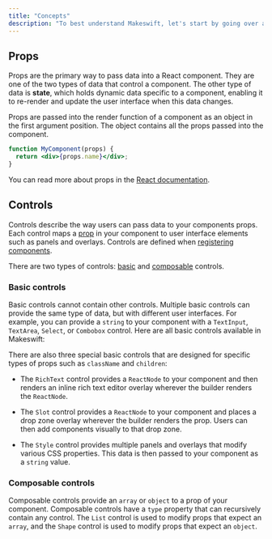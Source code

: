 ```yaml
---
title: "Concepts"
description: "To best understand Makeswift, let's start by going over a few key concepts and common vocabulary"
---
```


## Props

Props are the primary way to pass data into a React component. They are one of the two types of data that control a component. The other type of data is **state**, which holds dynamic data specific to a component, enabling it to re-render and update the user interface when this data changes.

Props are passed into the render function of a component as an object in the first argument position. The object contains all the props passed into the component.

```jsx
function MyComponent(props) {
  return <div>{props.name}</div>;
}
```

You can read more about props in the [React documentation](https://react.dev/learn/passing-props-to-a-component).

## Controls

Controls describe the way users can pass data to your components props. Each control maps a [prop](#props) in your component to user interface elements such as <Tooltip tip="Form elements in the right sidebar of the Makeswift builder">panels</Tooltip> and <Tooltip tip="Interactive elements placed on the Makeswift builder preview">overlays</Tooltip>. Controls are defined when [registering components](/reference/runtime/register-component).

There are two types of controls: [basic](#basic-controls) and [composable](#composable-controls) controls.

### Basic controls

Basic controls cannot contain other controls. Multiple basic controls can provide the same type of data, but with different user interfaces. For example, you can provide a `string` to your component with a `TextInput`, `TextArea`, `Select`, or `Combobox` control. Here are all basic controls available in Makeswift:

<CardGroup cols={3}>
  <Card
    title="Checkbox"
    icon="square-check"
    href="/reference/controls/checkbox"
  />
  <Card title="Color" icon="palette" href="/reference/controls/color" />
  <Card
    title="Combobox"
    icon="input-pipe"
    href="/reference/controls/combobox"
  />
  <Card title="Image" icon="image" href="/reference/controls/image" />
  <Card title="Link" icon="link" href="/reference/controls/link" />
  <Card title="Number" icon="input-numeric" href="/reference/controls/number" />
  <Card title="Select" icon="list-dropdown" href="/reference/controls/select" />
  <Card
    title="TextArea"
    icon="align-left"
    href="/reference/controls/text-area"
  />
  <Card
    title="TextInput"
    icon="input-text"
    href="/reference/controls/text-input"
  />
</CardGroup>

There are also three special basic controls that are designed for specific types of props such as `className` and `children`:

<CardGroup cols={3}>
  <Card title="RichText" icon="text" href="/reference/controls/rich-text" />
  <Card title="Slot" icon="square-dashed" href="/reference/controls/slot" />
  <Card title="Style" icon="droplet" href="/reference/controls/style" />
</CardGroup>

- The `RichText` control provides a `ReactNode` to your component and then renders an inline rich text editor <Tooltip tip="Interactive elements placed on the Makeswift builder preview">overlay</Tooltip> wherever the builder renders the `ReactNode`.

- The `Slot` control provides a `ReactNode` to your component and places a drop zone <Tooltip tip="Interactive elements placed on the Makeswift builder preview">overlay</Tooltip> wherever the builder renders the prop. Users can then add components visually to that drop zone.

- The `Style` control provides multiple <Tooltip tip="Form elements in the right sidebar of the Makeswift builder">panels</Tooltip> and <Tooltip tip="Interactive elements placed on the Makeswift builder preview">overlays</Tooltip> that modify various CSS properties. This data is then passed to your component as a `string` value.

### Composable controls

Composable controls provide an `array` or `object` to a prop of your component. Composable controls have a `type` property that can recursively contain any control. The `List` control is used to modify props that expect an `array`, and the `Shape` control is used to modify props that expect an `object`.

<CardGroup cols={2}>
  <Card title="List" icon="list" href="/reference/controls/list" />
  <Card title="Shape" icon="brackets-curly" href="/reference/controls/shape" />
</CardGroup>

